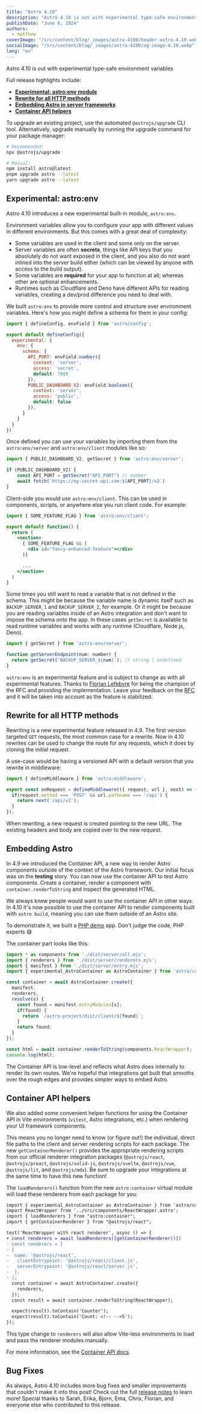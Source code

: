 ```yaml
---
title: "Astro 4.10"
description: "Astro 4.10 is out with experimental type-safe environment variables."
publishDate: "June 6, 2024"
authors:
  - matthew
coverImage: "/src/content/blog/_images/astro-4100/header-astro-4.10.webp"
socialImage: "/src/content/blog/_images/astro-4100/og-image-4.10.webp"
lang: "en"
---
```



<BlogSummary>
  Astro 4.10 is out with experimental type-safe environment variables
</BlogSummary>

Full release highlights include:

- [**Experimental: astro:env module**](#experimental-astro-env)
- [**Rewrite for all HTTP methods**](#rewrite-for-all-http-methods)
- [**Embedding Astro in server frameworks**](#embedding-astro)
- [**Container API helpers**](#container-api-helpers)

To upgrade an existing project, use the automated `@astrojs/upgrade` CLI tool. Alternatively, upgrade manually by running the upgrade command for your package manager:

```sh
# Recommended:
npx @astrojs/upgrade

# Manual:
npm install astro@latest
pnpm upgrade astro --latest
yarn upgrade astro --latest
```

## Experimental: astro:env

Astro 4.10 introduces a new experimental built-in module, `astro:env`.

Environment variables allow you to configure your app with different values in different environments. But this comes with a great deal of complexity:

- Some variables are used in the client and some only on the server.
- Server variables are often __secrets__, things like API keys that you absolutely do not want exposed in the client, and you also do not want inlined into the server build either (which can be viewed by anyone with access to the build output).
- Some variables are __required__ for your app to function at all; whereas other are optional enhancements.
- Runtimes such as Cloudflare and Deno have different APIs for reading variables, creating a dev/prod difference you need to deal with.

We built `astro:env` to provide more control and structure over environment variables. Here's how you might define a schema for them in your config:

```js
import { defineConfig, envField } from 'astro/config';

export default defineConfig({
  experimental: {
    env: {
      schema: {
        API_PORT: envField.number({
          context: 'server',
          access: 'secret',
          default: 7000
        }),
        PUBLIC_DASHBOARD_V2: envField.boolean({
          context: 'server',
          access: 'public',
          default: false
        }),
      }
    }
  }
})
```

Once defined you can use your variables by importing them from the `astro:env/server` and `astro:env/client` modules like so:

```js
import { PUBLIC_DASHBOARD_V2, getSecret } from 'astro:env/server';

if (PUBLIC_DASHBOARD_V2) {
	const API_PORT = getSecret("API_PORT") // number
	await fetch(`https://my-secret-api.com:${API_PORT}/v2`)
}
```

Client-side you would use `astro:env/client`. This can be used in components, scripts, or anywhere else you run client code. For example:

```jsx
import { SOME_FEATURE_FLAG } from 'astro:env/client';

export default function() {
  return (
    <section>
      { SOME_FEATURE_FLAG && (
        <div id="fancy-enhanced-feature"></div>
      )}

      ...
    </section>
  )
}
```

Some times you still want to read a variable that is not defined in the schema. This might be because the variable name is dynamic itself such as `BACKUP_SERVER_1` and `BACKUP_SERVER_2`, for example. Or it might be because you are reading variables inside of an Astro integration and don't want to impose the schema onto the app. In these cases `getSecret` is available to read runtime variables and works with any runtime (Cloudflare, Node.js, Deno).

```js
import { getSecret } from 'astro:env/server';

function getServerEndpoint(num: number) {
  return getSecret(`BACKUP_SERVER_${num}`); // string | undefined
}
```

`astro:env` is an experimental feature and is subject to change as with all experimental features. Thanks to [Florian Lefebvre](https://github.com/florian-lefebvre) for being the champion of the RFC and providing the implementation. Leave your feedback on the [RFC](https://github.com/withastro/roadmap/pull/894) and it will be taken into account as the feature is stabilized.

## Rewrite for all HTTP methods

Rewriting is a new experimental feature released in 4.9. The first version targeted `GET` requests, the most common case for a rewrite. Now in 4.10 rewrites can be used to change the route for any requests, which it does by cloning the initial request.

A use-case would be having a versioned API with a default version that you rewrite in middleware:

```js
import { defineMiddleware } from 'astro:middleware';

export const onRequest = defineMiddleware(({ request, url }, next) => {
  if(request.method === 'POST' && url.pathname === '/api') {
    return next('/api/v2');
  }
});
```

When rewriting, a new request is created pointing to the new URL. The existing headers and body are copied over to the new request.

## Embedding Astro

In 4.9 we introduced the Container API, a new way to render Astro components outside of the context of the Astro framework. Our initial focus was on the __testing__ story. You can now use the container API to test Astro components. Create a container, render a component with `container.renderToString` and inspect the generated HTML.

We always knew people would want to use the container API in other ways. In 4.10 it's now possible to use the container API to render components built with `astro build`, meaning you can use them outside of an Astro site.

To demonstrate it, we built a [PHP demo](https://github.com/matthewp/astro-in-php-example) app. Don't judge the code, PHP experts 😅

The container part looks like this:

```js
import * as components from './dist/server/all.mjs';
import { renderers } from './dist/server/renderers.mjs';
import { manifest } from './dist/server/entry.mjs';
import { experimental_AstroContainer as AstroContainer } from 'astro/container';

const container = await AstroContainer.create({
  manifest,
  renderers,
  resolve(s) {
    const found = manifest.entryModules[s];
    if(found) {
      return `/astro-project/dist/client/${found}`;
    }
    return found;
  }
});

const html = await container.renderToString(components.ReactWrapper);
console.log(html);
```

The Container API is low-level and reflects what Astro does internally to render its own routes. We're hopeful that integrations get built that smooths over the rough edges and provides simpler ways to embed Astro.

## Container API helpers

We also added some convenient helper functions for using the Container API in Vite environments (`vitest`, Astro integrations, etc.) when rendering your UI framework components.

This means you no longer need to know (or figure out!) the individual, direct file paths to the client and server rendering scripts for each package. The new `getContainerRenderer()` provides the appropriate rendering scripts from our official renderer integration packages (`@astrojs/react`, `@astrojs/preact`, `@astrojs/solid-js`, `@astrojs/svelte`, `@astrojs/vue`, `@astrojs/lit`, and `@astrojs/mdx`). Be sure to upgrade your integrations at the same time to have this new function!

The `loadRenderers()` function from the new `astro:container` virtual module will load these renderers from each package for you:

```diff
import { experimental_AstroContainer as AstroContainer } from 'astro/container';
import ReactWrapper from '../src/components/ReactWrapper.astro';
import { loadRenderers } from "astro:container";
import { getContainerRenderer } from "@astrojs/react";

test('ReactWrapper with react renderer', async () => {
+ const renderers = await loadRenderers([getContainerRenderer()])
- const renderers = [
- {
-  name: '@astrojs/react',
-   clientEntrypoint: '@astrojs/react/client.js',
-   serverEntrypoint: '@astrojs/react/server.js',
-  },
- ];
  const container = await AstroContainer.create({
    renderers,
  });
  const result = await container.renderToString(ReactWrapper);

  expect(result).toContain('Counter');
  expect(result).toContain('Count: <!-- -->5');
});
```

This type change to `renderers` will also allow Vite-less environments to load and pass the renderer modules manually.

For more information, see the [Container API docs](https://docs.astro.build/en/reference/container-reference/).

## Bug Fixes

As always, Astro 4.10 includes more bug fixes and smaller improvements that couldn't make it into this post! Check out the full [release notes](https://github.com/withastro/astro/blob/refs/heads/main/packages/astro/CHANGELOG.md#4100) to learn more! Special thanks to Sarah, Erika, Bjorn, Ema, Chris, Florian, and everyone else who contributed to this release.

